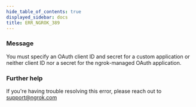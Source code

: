 ```yaml
---
hide_table_of_contents: true
displayed_sidebar: docs
title: ERR_NGROK_389
---
```


### Message

You must specify an OAuth client ID and secret for a custom application or neither client ID nor a secret for the ngrok-managed OAuth application.

<ErrorDetails />

### Further help

If you're having trouble resolving this error, please reach out to [support@ngrok.com](mailto:support@ngrok.com?subject=Help%20with%20ERR_NGROK_389)
